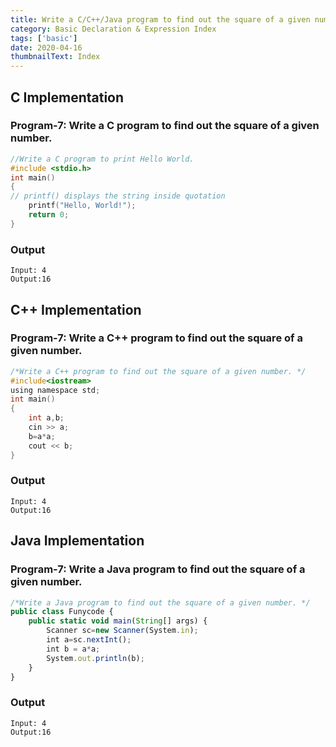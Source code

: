 ```yaml
---
title: Write a C/C++/Java program to find out the square of a given number.
category: Basic Declaration & Expression Index
tags: ['basic']
date: 2020-04-16
thumbnailText: Index
---
```

## C Implementation
### Program-7: Write a C program to find out the square of a given number.
```c
//Write a C program to print Hello World.
#include <stdio.h>
int main()
{
// printf() displays the string inside quotation
    printf("Hello, World!");
    return 0;
}
```
### Output
```
Input: 4
Output:16
```
## C++ Implementation
### Program-7: Write a C++ program to find out the square of a given number.
```c
/*Write a C++ program to find out the square of a given number. */
#include<iostream>
using namespace std;
int main()
{
    int a,b;
    cin >> a;
    b=a*a;
    cout << b;
}
```
### Output
```
Input: 4
Output:16
```
## Java Implementation
### Program-7: Write a Java program to find out the square of a given number.
```js
/*Write a Java program to find out the square of a given number. */
public class Funycode {
    public static void main(String[] args) {
        Scanner sc=new Scanner(System.in);
        int a=sc.nextInt();
        int b = a*a;
        System.out.println(b);
    }
}
```
### Output
```
Input: 4
Output:16
```
